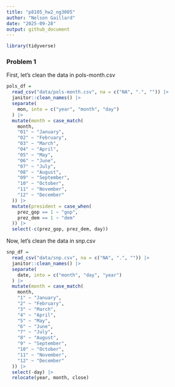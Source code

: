 ```yaml
---
title: "p8105_hw2_ng3005"
author: "Nelson Gaillard"
date: "2025-09-28"
output: github_document
---
```


```r
library(tidyverse)
```

### Problem 1

First, let's clean the data in pols-month.csv

```r
pols_df =
  read_csv("data/pols-month.csv", na = c("NA", ".", "")) |>
  janitor::clean_names() |>
  separate(
    mon, into = c("year", "month", "day")
  ) |>
  mutate(month = case_match(
    month,
    "01" ~ "January", 
    "02" ~ "February",
    "03" ~ "March",
    "04" ~ "April", 
    "05" ~ "May",
    "06" ~ "June",
    "07" ~ "July", 
    "08" ~ "August",
    "09" ~ "September",
    "10" ~ "October",
    "11" ~ "November",
    "12" ~ "December"
  )) |>
  mutate(president = case_when(
    prez_gop == 1 ~ "gop",
    prez_dem == 1 ~ "dem"
  )) |>
  select(-c(prez_gop, prez_dem, day))
```

Now, let's clean the data in snp.csv

```r
snp_df =
  read_csv("data/snp.csv", na = c("NA", ".", "")) |>
  janitor::clean_names() |>
  separate(
    date, into = c("month", "day", "year")
  ) |>
  mutate(month = case_match(
    month,
    "1" ~ "January", 
    "2" ~ "February",
    "3" ~ "March",
    "4" ~ "April", 
    "5" ~ "May",
    "6" ~ "June",
    "7" ~ "July", 
    "8" ~ "August",
    "9" ~ "September",
    "10" ~ "October",
    "11" ~ "November",
    "12" ~ "December"
  )) |>
  select(-day) |>
  relocate(year, month, close)
```


